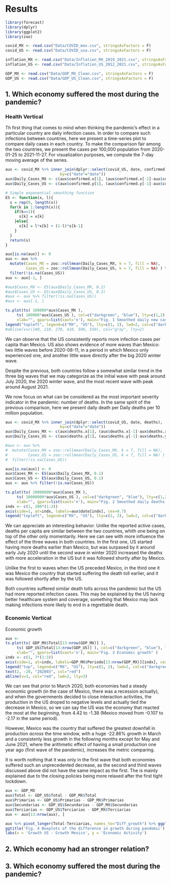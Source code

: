 # Results

```r
library(forecast)
library(dplyr)
library(ggplot2)
library(zoo)

covid_MX <- read.csv("Data/COVID_mex.csv", stringsAsFactors = F)
covid_US <- read.csv("Data/COVID_usa.csv", stringsAsFactors = F)

inflation_MX <- read.csv("Data/Inflation_MX_2019_2021.csv", stringsAsFactors = F)
inflation_US <- read.csv("Data/Inflation_US_2012_2021.csv", stringsAsFactors = F)

GDP_MX <- read.csv("Data/GDP_MX_Clean.csv", stringsAsFactors = F)
GDP_US <- read.csv("Data/GDP_US_Clean.csv", stringsAsFactors = F)
```




## 1. Which economy suffered the most during the pandemic?

### Health Vertical

Th first thing that comes to mind when thinking the pandemic's effect in a particular country are daily infection cases. In order to compare such infections between countries, here we present a time-series plot to compare daily cases in each country. To make the comparison fair among the two countries, we present the cases per 100,000 population from 2020-01-25 to 2021-11-27. For visualization purposes, we compute the 7-day moving average of the series.

```r

aux <- covid_MX %>% inner_join(dplyr::select(covid_US, date, confirmed),
                        by=c("date"="date"))
aux$Daily_Cases_MX <- c(aux$confirmed.x[1], (aux$confirmed.x[-1]-aux$confirmed.x[-nrow(aux)])/128900000)
aux$Daily_Cases_US <- c(aux$confirmed.y[1], (aux$confirmed.y[-1]-aux$confirmed.y[-nrow(aux)])/329500000)

# Simple exponential smoothing function
ES <- function(x, l){
  s = rep(0, length(x))
  for(k in 1:length(x)){
    if(k==1){
      s[k] = x[k]
    }else{
      s[k] = l*x[k] + (1-l)*s[k-1]
    }
  }
  return(s)
}

aux[is.na(aux)] <- 0
aux <- aux %>% 
  mutate(Cases_MX = zoo::rollmean(Daily_Cases_MX, k = 7, fill = NA),
         Cases_US = zoo::rollmean(Daily_Cases_US, k = 7, fill = NA) ) %>% 
  filter(!is.na(Cases_US))
aux <- aux[-1, ]

#aux$Cases_MX <- ES(aux$Daily_Cases_MX, 0.2)
#aux$Cases_US <- ES(aux$Daily_Cases_US, 0.2)
#aux <- aux %>% filter(!is.na(Cases_US))
#aux <- aux[-1, ]

ts.plot(ts( 100000*aux$Cases_MX ),
     ts( 100000*aux$Cases_US ), col=c("darkgreen", "blue"), lty=c(1,2), lwd=2,
     xlab="", gpars=list(xaxt='n'), main="Fig. 1 Smoothed daily new cases per 100,000 population" )
legend("topleft", legend=c("MX", "US"), lty=c(1, 2), lwd=2, col=c("darkgreen", "blue"))
#abline(v=c(140, 210, 270, 410, 500, 550), col="gray", lty=2)


```

We can observe that the US consistently reports more infection cases per capita than Mexico. US also shows evidence of more waves than Mexico: two little waves before 2020-08-11, in a period in which Mexico only experienced one, and another little wave directly after the big 2020 winter wave.

Despite the previous, both countries follow a somewhat similar trend in the three big waves that we may categorize as the initial wave with peak around July 2020, the 2020 winter wave, and the most recent wave with peak around August 2021.

We now focus on what can be considered as the most important severity indicator in the pandemic: number of deaths. In the same spirit of the previous comparison, here we present daily death per  Daily deaths per 10 million population.


```r

aux <- covid_MX %>% inner_join(dplyr::select(covid_US, date, deaths),
                        by=c("date"="date"))
aux$Daily_Cases_MX <- c(aux$deaths.x[1], (aux$deaths.x[-1]-aux$deaths.x[-nrow(aux)])/128900000)
aux$Daily_Cases_US <- c(aux$deaths.y[1], (aux$deaths.y[-1]-aux$deaths.y[-nrow(aux)])/329500000)

#aux <- aux %>% 
#  mutate(Cases_MX = zoo::rollmean(Daily_Cases_MX, k = 7, fill = NA),
#         Cases_US = zoo::rollmean(Daily_Cases_US, k = 7, fill = NA) ) %>% 
#  filter(!is.na(Cases_US))

aux[is.na(aux)] <- 0
aux$Cases_MX <- ES(aux$Daily_Cases_MX, 0.1)
aux$Cases_US <- ES(aux$Daily_Cases_US, 0.1)
aux <- aux %>% filter(!is.na(Cases_US))

ts.plot(ts( 10000000*aux$Cases_MX ),
     ts( 10000000*aux$Cases_US ), col=c("darkgreen", "blue"), lty=c(1,2), lwd=2,
     xlab="", gpars=list(xaxt='n'), main="Fig. 2 Smoothed daily deaths per 10,000,000 population" )
indx <- c(1, 200*(1:3))
axis(side=1, at=indx, labels=aux$date[indx], cex=0.7)
legend("topleft", legend=c("MX", "US"), lty=c(1, 2), lwd=2, col=c("darkgreen", "blue"))

```

We can appreciate an interesting behavior. Unlike the reported active cases, deaths per capita are similar between the two countries, whith one being on top of the other only momentarily. Here we can see with more influence the effect of the three waves in both countries. In the first one, US started having more deaths earlier than Mexico, but was surpased by it around early July 2020 until the second wave in winter 2020 increased the deaths with more acceleration in the US but it was followed shortly after by Mexico.

Unlike the first to waves when the US preceded Mexico, in the third one it was Mexico the country that started suffering the death toll earlier, and it was followed shortly after by the US.

Both countries suffered similar death tolls across the pandemic but the US had more reported infection cases. This may be explained by the US having better healthcare system and coverage, something that Mexico may lack making infections more likely to end in a regrettable death.

### Economic Vertical

Economic growth

```r
aux <- 
ts.plot(ts( GDP_MX$Total[13:nrow(GDP_MX)] ),
     ts( GDP_US$Total[13:nrow(GDP_US)] ), col=c("darkgreen", "blue"), lty=c(1,2), lwd=2,
     xlab="", gpars=list(xaxt='n'), main="Fig. 3 Economic growth" )
indx <- c(1, 7*(1:3))
axis(side=1, at=indx, labels=GDP_MX$Periodo[13:nrow(GDP_MX)][indx], cex=0.8)
legend("top", legend=c("MX", "US"), lty=c(1, 2), lwd=2, col=c("darkgreen", "blue"))
text(2, -20, "202003", col="red")
abline(v=3, col="red", lwd=2, lty=3)

```

We can see that prior to March 2020, both economies had a steady economic growth (in the case of Mexico, there was a recession actually), and when the governments decided to close interaction activities, the production in the US droped to negative levels and actually tied the decrease in Mexico, so we can say the US was the economy that reacted the most at *the beginning*, from 4.42 to -1.38 (Mexico moved from -0.107 to -2.17 in the same period).

However, Mexico was the country that suffered the greatest downfall in production *across* the time window, with a huge -22.86% growth in March and a consistenly less growth in the following months except for May and June 2021, where the arithmetic effect of having a small production one year ago (first wave of the pandemic), increases the metric comparing.

It is worth nothing that it was only in the first wave that both economies suffered such an unprecedented decrease, as the second and third waves discussed above did not have the same impact as the first. The is mainly explained due to the closing policies being more relaxed after the first tight lockdown.

```r
aux <- GDP_MX
aux$Total <- GDP_US$Total - GDP_MX$Total
aux$Primarias <- GDP_US$Primarias - GDP_MX$Primarias
aux$Secundarias <- GDP_US$Secundarias - GDP_MX$Secundarias
aux$Terciarias <- GDP_US$Terciarias - GDP_MX$Terciarias
aux <- aux[13:nrow(aux), ]

aux %>% pivot_longer(Total:Terciarias, names_to="Diff_growth") %>% ggplot(aes(x=value, y=reorder(Diff_growth  , value, FUN = median) )) + geom_boxplot() + 
ggtitle('Fig. 4 Boxplots of the difference in growth during pandemic') +
labs(x = 'Growth US - Growth Mexico', y = 'Economic Activity')
```

## 2. Which economy had an stronger relation?

## 3. Which economy suffered the most during the pandemic?